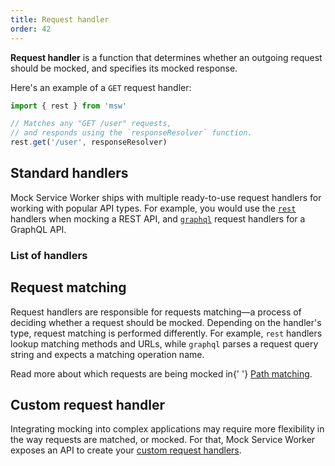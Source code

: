```yaml
---
title: Request handler
order: 42
---
```


**Request handler** is a function that determines whether an outgoing request should be mocked, and specifies its mocked response.

Here's an example of a `GET` request handler:

```js showLineNumbers
import { rest } from 'msw'

// Matches any "GET /user" requests,
// and responds using the `responseResolver` function.
rest.get('/user', responseResolver)
```

## Standard handlers

Mock Service Worker ships with multiple ready-to-use request handlers for working with popular API types. For example, you would use the [`rest`](/docs/api/rest) handlers when mocking a REST API, and [`graphql`](/docs/api/graphql) request handlers for a GraphQL API.

### List of handlers

<PageLink title="rest" url="/docs/api/rest" />
<PageLink title="graphql" url="/docs/api/graphql" />

## Request matching

Request handlers are responsible for requests matching—a process of deciding whether a request should be mocked. Depending on the handler's type, request matching is performed differently. For example, `rest` handlers lookup matching methods and URLs, while `graphql` parses a request query string and expects a matching operation name.

<Hint>
  Read more about which requests are being mocked in{' '}
  <a href="/docs/basics/path-matching">Path matching</a>.
</Hint>

## Custom request handler

Integrating mocking into complex applications may require more flexibility in the way requests are matched, or mocked. For that, Mock Service Worker exposes an API to create your [custom request handlers](/docs/advanced/custom-request-handler).
